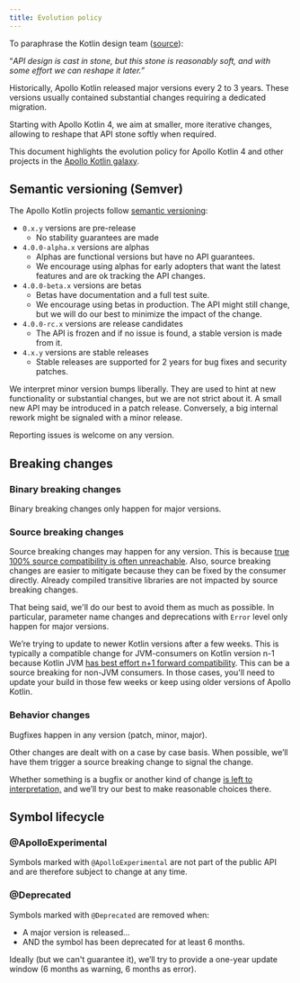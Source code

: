 ```yaml
---
title: Evolution policy
---
```



To paraphrase the Kotlin design team ([source](https://kotlinlang.org/docs/kotlin-evolution.html)):

“_API design is cast in stone, but this stone is reasonably soft, and with some effort we can reshape it later.”_

Historically, Apollo Kotlin released major versions every 2 to 3 years. These versions usually contained substantial changes requiring a dedicated migration.

Starting with Apollo Kotlin 4, we aim at smaller, more iterative changes, allowing to reshape that API stone softly when required.

This document highlights the evolution policy for Apollo Kotlin 4 and other projects in the [Apollo Kotlin galaxy](../advanced/galaxy).

## Semantic versioning (Semver)

The Apollo Kotlin projects follow [semantic versioning](https://semver.org/):

* `0.x.y` versions are pre-release
    * No stability guarantees are made
* `4.0.0-alpha.x` versions are alphas
    * Alphas are functional versions but have no API guarantees.
    * We encourage using alphas for early adopters that want the latest features and are ok tracking the API changes.
* `4.0.0-beta.x` versions are betas
    * Betas have documentation and a full test suite.
    * We encourage using betas in production. The API might still change, but we will do our best to minimize the impact of the change.
* `4.0.0-rc.x` versions are release candidates
    * The API is frozen and if no issue is found, a stable version is made from it.
* `4.x.y` versions are stable releases
    * Stable releases are supported for 2 years for bug fixes and security patches.

We interpret minor version bumps liberally. They are used to hint at new functionality or substantial changes, but we are not strict about it. A small new API may be introduced in a patch release. Conversely, a big internal rework might be signaled with a minor release.

Reporting issues is welcome on any version.

## Breaking changes

### Binary breaking changes

Binary breaking changes only happen for major versions.

### Source breaking changes

Source breaking changes may happen for any version. This is because [true 100% source compatibility is often unreachable](https://wiki.eclipse.org/Evolving_Java-based_APIs_3#A_Word_about_Source_Code_Incompatibilities). Also, source breaking changes are easier to mitigate because they can be fixed by the consumer directly. Already compiled transitive libraries are not impacted by source breaking changes.

That being said, we'll do our best to avoid them as much as possible. In particular, parameter name changes and deprecations with `Error` level only happen for major versions.

We’re trying to update to newer Kotlin versions after a few weeks. This is typically a compatible change for JVM-consumers on Kotlin version n-1 because Kotlin JVM [has best effort n+1 forward compatibility](https://kotlinlang.org/docs/kotlin-evolution.html#evolving-the-binary-format). This can be a source breaking for non-JVM consumers. In those cases, you'll need to update your build in those few weeks or keep using older versions of Apollo Kotlin.

### Behavior changes

Bugfixes happen in any version (patch, minor, major).

Other changes are dealt with on a case by case basis. When possible, we’ll have them trigger a source breaking change to signal the change.

Whether something is a bugfix or another kind of change [is left to interpretation,](https://xkcd.com/1172/) and we’ll try our best to make reasonable choices there.

## Symbol lifecycle

### @ApolloExperimental

Symbols marked with `@ApolloExperimental` are not part of the public API and are therefore subject to change at any time.

### @Deprecated

Symbols marked with `@Deprecated` are removed when:

* A major version is released...
* AND the symbol has been deprecated for at least 6 months.

Ideally (but we can't guarantee it), we’ll try to provide a one-year update window (6 months as warning, 6 months as error).
